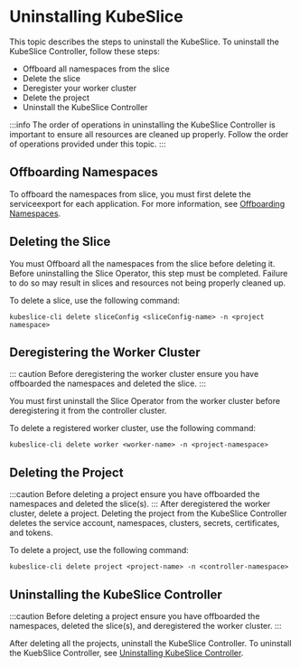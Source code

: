 # Uninstalling KubeSlice

This topic describes the steps to uninstall the KubeSlice. To uninstall the KubeSlice Controller, follow these steps:

- Offboard all namespaces from the slice
- Delete the slice
- Deregister your worker cluster
- Delete the project
- Uninstall the KubeSlice Controller

:::info
The order of operations in uninstalling the KubeSlice Controller is important to ensure all resources are cleaned up properly. Follow the 
order of operations provided under this topic.
:::

## Offboarding Namespaces
To offboard the namespaces from slice, you must first delete the serviceexport for each application. For more information, see 
[Offboarding Namespaces](https://docs.avesha.io/documentation/open-source/0.4.0/getting-started-with-cloud-clusters/uninstalling-kubeslice/offboarding-namespaces).

 
## Deleting the Slice
You must Offboard all the namespaces from the slice before deleting it. Before uninstalling the Slice Operator, this step must be completed.
Failure to do so may result in slices and resources not being properly cleaned up.

To delete a slice, use the following command:
```
kubeslice-cli delete sliceConfig <sliceConfig-name> -n <project namespace>
```
   
## Deregistering the Worker Cluster
::: caution
Before deregistering the worker cluster ensure you have offboarded the namespaces and deleted the slice.
::: 

You must first uninstall the Slice Operator from the worker cluster before deregistering it from the controller cluster.

To delete a registered worker cluster, use the following command:
```
kubeslice-cli delete worker <worker-name> -n <project-namespace>
```

## Deleting the Project
:::caution
Before deleting a project ensure you have offboarded the namespaces and deleted the slice(s).
:::
After deregistered the worker cluster, delete a project. Deleting the project from the KubeSlice Controller
deletes the service account, namespaces, clusters, secrets, certificates, and tokens.
   
To delete a project, use the following command:
```
kubeslice-cli delete project <project-name> -n <controller-namespace>
```

## Uninstalling the KubeSlice Controller
:::caution
Before deleting a project ensure you have offboarded the namespaces, deleted the slice(s), and deregistered the worker cluster.
:::
  
After deleting all the projects, uninstall the KubeSlice Controller. To uninstall the KuebSlice Controller, see
[Uninstalling KubeSlice Controller](https://docs.avesha.io/documentation/open-source/0.4.0/getting-started-with-cloud-clusters/uninstalling-kubeslice/uninstalling-the-kubeslice-controller).
